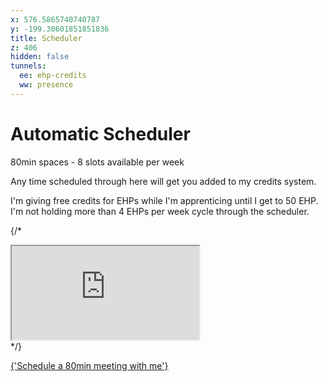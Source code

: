 ```yaml
---
x: 576.5865740740787
y: -199.30601851851836
title: Scheduler
z: 406
hidden: false
tunnels:
  ee: ehp-credits
  ww: presence
---
```



# Automatic Scheduler

80min spaces - 8 slots available per week

Any time scheduled through here will get you added to my credits system.

I'm giving free credits for EHPs while I'm apprenticing until I get to 50 EHP. I'm not holding more than 4 EHPs per week cycle through the scheduler.

{/* <div class="relative h-830px -ml-4 w-[calc(100%_+_2rem)] overflow-hidden">
  <div class="bg-gradient-to-b from-gray-100 to-white h4 w-full absolute top-0 left-0"></div>
  <div class="bg-gradient-to-t from-gray-100 to-white h4 w-full absolute bottom-0 left-0"></div>
  <iframe class="-mt-210px w-full bg-white h-1350px" src="https://calendar.google.com/calendar/appointments/schedules/AcZssZ2tgIePrDUyx96Tul_n7ZK7PkQgIi760ZZr2h1_FfFRxIHkhd8xNCDxQQkHFUmd6aiLdWf_ZVhq?gv=true"></iframe>
</div> */}

<a class="bg-yellow-500 bg-gradient-to-b from-white/5 to-white/0 hover:(from-white/20 to-white/10) b-b-1.5 b-b-yellow-600 b-t-0.5 b-t-white shadow-sm text-shadow-[0_1px_0_#0002] text-white! no-underline! rounded-md text-base w-full block text-center mt2 px2 py1" href="https://calendar.google.com/calendar/appointments/schedules/AcZssZ2tgIePrDUyx96Tul_n7ZK7PkQgIi760ZZr2h1_FfFRxIHkhd8xNCDxQQkHFUmd6aiLdWf_ZVhq?gv=true" target="_blank">{'Schedule a 80min meeting with me'}</a>